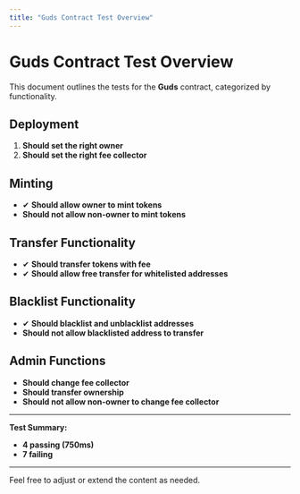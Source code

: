 ```yaml
---
title: "Guds Contract Test Overview"
---
```



# Guds Contract Test Overview

This document outlines the tests for the **Guds** contract, categorized by functionality.

## Deployment

1. **Should set the right owner**
2. **Should set the right fee collector**

## Minting

- ✔ **Should allow owner to mint tokens**
- **Should not allow non-owner to mint tokens**

## Transfer Functionality

- ✔ **Should transfer tokens with fee**
- ✔ **Should allow free transfer for whitelisted addresses**

## Blacklist Functionality

- ✔ **Should blacklist and unblacklist addresses**
- **Should not allow blacklisted address to transfer**

## Admin Functions

- **Should change fee collector**
- **Should transfer ownership**
- **Should not allow non-owner to change fee collector**

---

**Test Summary:**

- **4 passing (750ms)**
- **7 failing**

---

Feel free to adjust or extend the content as needed.
